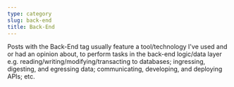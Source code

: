 ```yaml
---
type: category
slug: back-end
title: Back-End
---
```


Posts with the Back-End tag usually feature a tool/technology I've used and or had an opinion about, to perform tasks in the back-end logic/data layer e.g. reading/writing/modifying/transacting to databases; ingressing, digesting, and egressing data; communicating, developing, and deploying APIs; etc.
